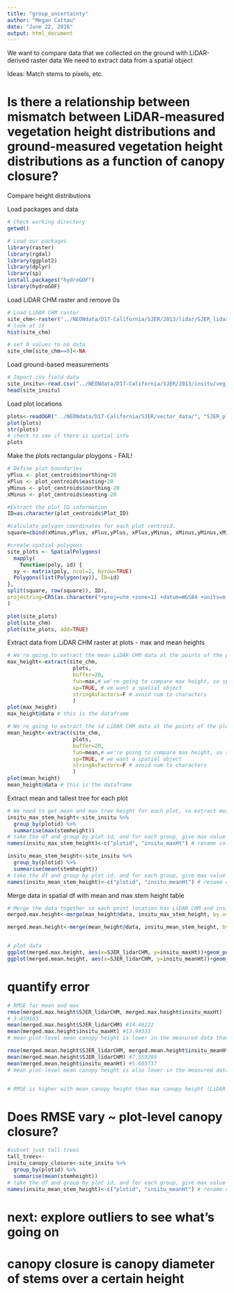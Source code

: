 ```yaml
---
title: "group_uncertainty"
author: "Megan Cattau"
date: "June 22, 2016"
output: html_document
---
```


We want to compare data that we collected on the ground with LiDAR-derived raster data
We need to extract data from a spatial object


Ideas: Match stems to pixels, etc.

# Is there a relationship between mismatch between LiDAR-measured vegetation height distributions and ground-measured vegetation height distributions as a function of canopy closure?

Compare height distributions 


Load packages and data

```r
# Check working directory
getwd()

# Load our packages
library(raster)
library(rgdal)
library(ggplot2)
library(dplyr)
library(sp)
install.packages("hydroGOF")
library(hydroGOF)
```

Load LiDAR CHM raster and remove 0s
```r
# Load LiDAR CHM raster
site_chm<-raster("../NEONdata/D17-California/SJER/2013/lidar/SJER_lidarCHM.tif")
# look at it
hist(site_chm)

# set 0 values to no data
site_chm[site_chm==0]<-NA
```

Load ground-based measurements
```r
# Import csv field data
site_insitu<-read.csv("../NEONdata/D17-California/SJER/2013/insitu/veg_structure/D17_2013_SJER_vegStr.csv", stringsAsFactors = FALSE) # this is a dataframe
head(site_insitu)
```

Load plot locations
```r

plots<-readOGR("../NEONdata/D17-California/SJER/vector_data/", "SJER_plot_centroids")
plot(plots)
str(plots)
# check to see if there is spatial info
plots
```

Make the plots rectangular ploygons - FAIL!
```r
# Define plot boundaries
yPlus <- plot_centroids$northing+20
xPlus <- plot_centroids$easting+20
yMinus <- plot_centroids$northing-20
xMinus <- plot_centroids$easting-20

#Extract the plot ID information
ID=as.character(plot_centroids$Plot_ID) 

#calculate polygon coordinates for each plot centroid. 
square=cbind(xMinus,yPlus, xPlus,yPlus, xPlus,yMinus, xMinus,yMinus,xMinus,yPlus)

#create spatial polygons
site_plots <- SpatialPolygons(
  mapply(
    function(poly, id) {
  xy <- matrix(poly, ncol=2, byrow=TRUE)
  Polygons(list(Polygon(xy)), ID=id)
}, 
split(square, row(square)), ID),
proj4string=CRS(as.character("+proj=utm +zone=11 +datum=WGS84 +units=m +no_defs +ellps=WGS84 +towgs84=0,0,0"))
)

plot(site_plots)
plot(site_chm)
plot(site_plots, add=TRUE)
```

Extract data from LiDAR CHM raster at plots - max and mean heights
```r
# We're going to extract the mean LiDAR CHM data at the points of the plots
max_height<-extract(site_chm, 
                     plots,
                     buffer=20,
                     fun=max,# we're going to compare max height, so specify fun = max below. You could compare anything or not include a function to get full distribution
                     sp=TRUE, # we want a spatial object
                     stringAsFactors=F # avoid num to characters
                     )
plot(max_height)
max_height@data # this is the dataframe

# We're going to extract the sd LiDAR CHM data at the points of the plots
mean_height<-extract(site_chm, 
                     plots,
                     buffer=20,
                     fun=mean,# we're going to compare max height, so specify fun = max below. You could compare anything or not include a function to get full distribution
                     sp=TRUE, # we want a spatial object
                     stringAsFactors=F # avoid num to characters
                     )
plot(mean_height)
mean_height@data # this is the dataframe
```


Extract mean and tallest tree for each plot 
```r

# We need to get mean and max tree height for each plot, so extract mean and max values for each plotid
insitu_max_stem_height<-site_insitu %>% 
  group_by(plotid) %>% 
  summarise(max(stemheight))
# take the df and group by plot id, and for each group, give max value
names(insitu_max_stem_height)<-c("plotid", "insitu_maxHt") # rename columns

insitu_mean_stem_height<-site_insitu %>% 
  group_by(plotid) %>% 
  summarise(mean(stemheight))
# take the df and group by plot id, and for each group, give max value
names(insitu_mean_stem_height)<-c("plotid", "insitu_meanHt") # rename columns
```

Merge data in spatial df with mean and max stem height table
```r
# Merge the data together so each point location has LiDAR CHM and insitu measurements
merged.max.height<-merge(max_height@data, insitu_max_stem_height, by.x="Plot_ID", by.y="plotid")

merged.mean.height<-merge(mean_height@data, insitu_mean_stem_height, by.x="Plot_ID", by.y="plotid")


# plot data
ggplot(merged.max.height, aes(x=SJER_lidarCHM, y=insitu_maxHt))+geom_point()
ggplot(merged.mean.height, aes(x=SJER_lidarCHM, y=insitu_meanHt))+geom_point()
```


# quantify error
```r
# RMSE for mean and max
rmse(merged.max.height$SJER_lidarCHM, merged.max.height$insitu_maxHt)
# 3.459163
mean(merged.max.height$SJER_lidarCHM) #14.46222
mean(merged.max.height$insitu_maxHt) #13.98333
# mean plot-level mean canopy height is lower in the measured data than LiDAR

rmse(merged.mean.height$SJER_lidarCHM, merged.mean.height$insitu_meanHt) # 3.939722
mean(merged.mean.height$SJER_lidarCHM) #7.559299
mean(merged.mean.height$insitu_meanHt) #5.605737
# mean plot-level mean canopy height is also lower in the measured data than LiDAR. Statistically?


# RMSE is higher with mean canopy height than max canopy height (LiDAR captures max canopy height better than mean canopy heigh), presumably because the data misses understory vegetation
```


# Does RMSE vary ~ plot-level canopy closure?
```r

#subset just tall trees
tall_trees<-
insitu_canopy_closure<-site_insitu %>% 
  group_by(plotid) %>% 
  summarise(mean(stemheight))
# take the df and group by plot id, and for each group, give max value
names(insitu_mean_stem_height)<-c("plotid", "insitu_meanHt") # rename columns
```





# next: explore outliers to see what's going on
# canopy closure is canopy diameter of stems over a certain height



